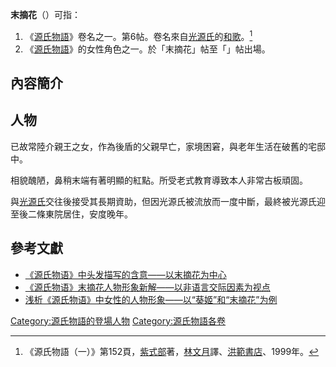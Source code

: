 {{Expand Japanese|末摘花 (源氏物語)}}
{{源氏物语五十四帖}}
'''末摘花'''（{{Jpn|j=末摘花|hg=すえつむはな|hgt=すゑつむはな|rm=Suetsumuhana}}）可指：
#《[[源氏物語|源氏物語]]》卷名之一。第6帖。卷名來自[[光源氏|光源氏]]的[[和歌|和歌]]{{lang|ja|「なつかしき色ともなしに何にこのすえつむ花を袖にふれけむ」}}。<ref>《源氏物語（一）》第152頁，[[紫式部|紫式部]]著，[[林文月|林文月]]譯、[[洪範書店|洪範書店]]、1999年。</ref>
#《[[源氏物語|源氏物語]]》的女性角色之一。於「末摘花」帖至「{{Tsl|ja|若菜 (源氏物語)|若菜 (源氏物語)|若菜上}}」帖出場。

== 內容簡介  ==

== 人物 ==
已故常陸介親王之女，作為後盾的父親早亡，家境困窘，與老年{{Tsl|ja|女房}}生活在破舊的宅邸中。

相貌醜陋，鼻稍末端有著明顯的紅點。所受老式教育導致本人非常古板頑固。

與[[光源氏|光源氏]]交往後接受其長期資助，但因光源氏被流放而一度中斷，最終被光源氏迎至後二條東院居住，安度晚年。

== 參考文獻 ==
{{Reflist}}
*[http://www.cqvip.com/qk/81306x/201607x/81788774504849545049485455.html 《源氏物语》中头发描写的含意——以末摘花为中心] {{Wayback|url=http://www.cqvip.com/qk/81306x/201607x/81788774504849545049485455.html |date=20190811000542 }}
*[http://www.cqvip.com/qk/81609x/200805/28274879.html 《源氏物语》末摘花人物形象新解——以非语言交际因素为视点] {{Wayback|url=http://www.cqvip.com/qk/81609x/200805/28274879.html |date=20190810214922 }}
*[http://www.cqvip.com/qk/81306x/201105/681788774201105030.html 浅析《源氏物语》中女性的人物形象——以“葵姬”和“末摘花”为例] {{Wayback|url=http://www.cqvip.com/qk/81306x/201105/681788774201105030.html |date=20190812033436 }}

{{源氏物語}}

[[Category:源氏物語的登場人物|Category:源氏物語的登場人物]]
[[Category:源氏物語各卷|Category:源氏物語各卷]]